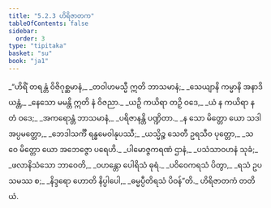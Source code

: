 ```yaml
---
title: "5.2.3 ဟိရိဇာတက"
tableOfContents: false
sidebar:
  order: 3
type: "tipitaka"
basket: "su"
book: "ja1"
---
```



<DynamicBreadcrumb />

<Division number="70" book="ja1" e="ch" v="22" p="128">

<Paragraph number="1229" type="verses" book="ja1">
_“ဟိရိံ တရန္တံ ဝိဇိဂုစ္ဆမာနံ,_  
_တဝါဟမသ္မီ ဣတိ ဘာသမာနံ;_  
_သေယျာနိ ကမ္မာနိ အနာဒိယန္တံ,_  
_နေသော မမန္တိ ဣတိ နံ ဝိဇညာ._  

</Paragraph>

</Division>
<Division number="71" book="ja1" e="ch" v="22" p="128">

<Paragraph number="1230" type="verses" book="ja1">
_ယဉှိ ကယိရာ တဉှိ ဝဒေ,_  
_ယံ န ကယိရာ န တံ ဝဒေ;_  
_အကရောန္တံ ဘာသမာနံ,_  
_ပရိဇာနန္တိ ပဏ္ဍိတာ._  

</Paragraph>

</Division>
<Division number="72" book="ja1" e="ch" v="22" p="129">

<Paragraph number="1231" type="verses" book="ja1">
_န သော မိတ္တော ယော သဒါ အပ္ပမတ္တော,_  
_ဘေဒါသင်္ကီ ရန္ဓမေဝါနုပဿီ;_  
_ယသ္မိဉ္စ သေတီ ဥရသီဝ ပုတ္တော,_  
_သ ဝေ မိတ္တော ယော အဘေဇ္ဇော ပရေဟိ._  

</Paragraph>

</Division>
<Division number="73" book="ja1" e="ch" v="22" p="129">

<Paragraph number="1232" type="verses" book="ja1">
_ပါမောဇ္ဇကရဏံ ဌာနံ,_  
_ပသံသာဝဟနံ သုခံ;_  
_ဖလာနိသံသော ဘာဝေတိ,_  
_ဝဟန္တော ပေါရိသံ ဓုရံ._  

</Paragraph>

</Division>
<Division number="74" book="ja1" e="ch" v="22" p="129">

<Paragraph number="1233" type="verses" book="ja1">
_ပဝိဝေကရသံ ပိတွာ,_  
_ရသံ ဥပသမဿ စ;_  
_နိဒ္ဒရော ဟောတိ နိပ္ပါပေါ,_  
_ဓမ္မပ္ပီတိရသံ ပိဝန်”တိ._  


</Paragraph>
</Division>

<Paragraph number="1234" type="center" book="ja1">
ဟိရိဇာတကံ တတိယံ.
</Paragraph>